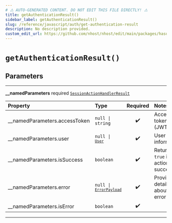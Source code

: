 ```yaml
---
# ⚠️ AUTO-GENERATED CONTENT. DO NOT EDIT THIS FILE DIRECTLY! ⚠️
title: getAuthenticationResult()
sidebar_label: getAuthenticationResult()
slug: /reference/javascript/auth/get-authentication-result
description: No description provided.
custom_edit_url: https://github.com/nhost/nhost/edit/main/packages/hasura-auth-js/src/utils/client-helpers.ts#L23
---
```


# `getAuthenticationResult()`

## Parameters

---

**<span className="parameter-name">\_\_namedParameters</span>** <span className="optional-status">required</span> [`SessionActionHandlerResult`](/reference/docgen/javascript/auth/types/session-action-handler-result)

| Property                                                                                                    | Type                                                                                             | Required | Notes                                       |
| :---------------------------------------------------------------------------------------------------------- | :----------------------------------------------------------------------------------------------- | :------: | :------------------------------------------ |
| <span className="parameter-name"><span className="light-grey">\_\_namedParameters.</span>accessToken</span> | <code>null &#124; string</code>                                                                  |    ✔️    | Access token (JWT)                          |
| <span className="parameter-name"><span className="light-grey">\_\_namedParameters.</span>user</span>        | <code>null &#124; [`User`](/reference/docgen/javascript/auth/types/user)</code>                  |    ✔️    | User information                            |
| <span className="parameter-name"><span className="light-grey">\_\_namedParameters.</span>isSuccess</span>   | <code>boolean</code>                                                                             |    ✔️    | Returns `true` if the action is successful. |
| <span className="parameter-name"><span className="light-grey">\_\_namedParameters.</span>error</span>       | <code>null &#124; [`ErrorPayload`](/reference/docgen/javascript/auth/types/error-payload)</code> |    ✔️    | Provides details about the error            |
| <span className="parameter-name"><span className="light-grey">\_\_namedParameters.</span>isError</span>     | <code>boolean</code>                                                                             |    ✔️    |                                             |

---
